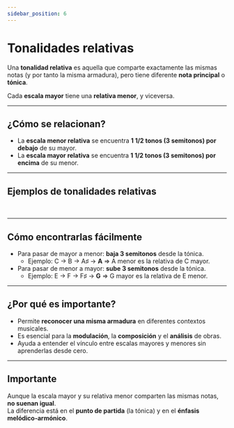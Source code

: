 ```yaml
---
sidebar_position: 6
---
```



# Tonalidades relativas

Una **tonalidad relativa** es aquella que comparte exactamente las mismas notas (y por tanto la misma armadura), pero tiene diferente **nota principal** o **tónica**.

Cada **escala mayor** tiene una **relativa menor**, y viceversa.

---

## ¿Cómo se relacionan?

- La **escala menor relativa** se encuentra **1 1/2 tonos (3 semitonos) por debajo** de su mayor.
- La **escala mayor relativa** se encuentra **1 1/2 tonos (3 semitonos) por encima** de su menor.

---

## Ejemplos de tonalidades relativas

<div class="columns">
  <div class="column">
    <Table
      columns={['Mayor', 'Relativa menor']}
      widths={[100]}
      rows={[
        ['C', 'A menor'],
        ['G', 'E menor'],
        ['D', 'B menor'],
        ['A', 'F♯ menor'],
        ['E', 'C♯ menor'],
        ['B', 'G♯ menor'],
        ['F♯', 'D♯ menor'],
        ['C♯', 'A♯ menor'],
      ]}
    />
  </div>
  <div class="column">
    <Table
      columns={['Mayor', 'Relativa menor']}
      widths={[100]}
      rows={[
        ['F', 'D menor'],
        ['B♭', 'G menor'],
        ['E♭', 'C menor'],
        ['A♭', 'F menor'],
        ['D♭', 'B♭ menor'],
        ['G♭', 'E♭ menor'],
        ['C♭', 'A♭ menor'],
      ]}
    />
  </div>
</div>

---

## Cómo encontrarlas fácilmente

- Para pasar de mayor a menor: **baja 3 semitonos** desde la tónica.
  - Ejemplo: C → B → A♯ → **A** ⇒ A menor es la relativa de C mayor.
- Para pasar de menor a mayor: **sube 3 semitonos** desde la tónica.
  - Ejemplo: E → F → F♯ → **G** ⇒ G mayor es la relativa de E menor.

---

## ¿Por qué es importante?

- Permite **reconocer una misma armadura** en diferentes contextos musicales.
- Es esencial para la **modulación**, la **composición** y el **análisis** de obras.
- Ayuda a entender el vínculo entre escalas mayores y menores sin aprenderlas desde cero.

---

## Importante

Aunque la escala mayor y su relativa menor comparten las mismas notas, **no suenan igual**.  
La diferencia está en el **punto de partida** (la tónica) y en el **énfasis melódico-armónico**.
